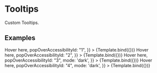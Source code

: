 


<Meta title="Design System/Tooltip" component={Tooltip} />

# Tooltips

Custom Tooltips.

## Examples


<Canvas>
  <Story
    name="Light mode with title and body"
    args={{
      title: "Tooltip title",
      body: "Tooltip body",
      children: <h1 style={{textAlign: "center"}}>Hover here</h1>,
      popOverAccessibilityId: "1",
    }}
  >
    {Template.bind({})}
  </Story>
  <Story
    name="Light mode only with body"
    args={{
      body: "Tooltip body",
      children: <h1 style={{textAlign: "center"}}>Hover here</h1>,
      popOverAccessibilityId: "2",
    }}
  >
    {Template.bind({})}
  </Story>
  <Story
    name="Dark mode with title and body"
    parameters={{backgrounds: { default: 'dark' }}}
    args={{
      title: "Tooltip title",
      body: "Tooltip body",
      children: <h1 style={{textAlign: "center"}}>Hover here</h1>,
      popOverAccessibilityId: "3",
      mode: 'dark',
    }}
  >
    {Template.bind({})}
  </Story>
  <Story
    name="Dark mode only with body"
    parameters={{backgrounds: { default: 'dark' }}}
    args={{
      body: "Tooltip body",
      children: <h1 style={{textAlign: "center"}}>Hover here</h1>,
      popOverAccessibilityId: "4",
      mode: 'dark',
    }}
  >
    {Template.bind({})}
  </Story>
</Canvas>